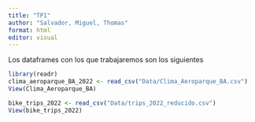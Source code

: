 ```yaml
---
title: "TP1"
author: "Salvador, Miguel, Thomas"
format: html
editor: visual
---
```


Los dataframes con los que trabajaremos son los siguientes
```r
library(readr)
clima_aeroparque_BA_2022 <- read_csv("Data/Clima_Aeroparque_BA.csv")
View(Clima_Aeroparque_BA)

bike_trips_2022 <- read_csv("Data/trips_2022_reducido.csv")
View(bike_trips_2022)
```


